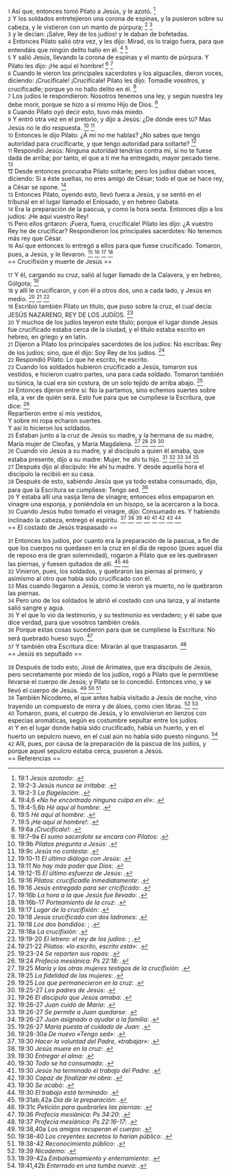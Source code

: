 {{anchor|1}} <small>1</small> Así que, entonces tomó Pilato a Jesús, y le azotó. <ref>19:1 ''Jesús azotado'': {{lib|LU|185|6|2}}.</ref><br>
{{anchor|2}} <small>2</small> Y los soldados entretejieron una corona de espinas, y la pusieron sobre su cabeza, y le vistieron con un manto de púrpura; <ref>19:2-3 ''Jesús nunca se irritaba'': {{lib|LU|186|2|10}}.</ref> <ref>19:2-3 ''La flagelación'': {{lib|LU|185|6|2}}.</ref><br>
{{anchor|3}} <small>3</small> y le decían: ¡Salve, Rey de los judíos! y le daban de bofetadas.<br>
{{anchor|4}} <small>4</small> Entonces Pilato salió otra vez, y les dijo: Mirad, os lo traigo fuera, para que entendáis que ningún delito hallo en él. <ref>19:4,6 ''«No he encontrado ninguna culpa en él»'': {{lib|LU|185|8|2}}.</ref> <ref>19:4-5,6b ''Hé aquí al hombre'': {{lib|LU|185|6|3}}.</ref><br>
{{anchor|5}} <small>5</small> Y salió Jesús, llevando la corona de espinas y el manto de púrpura. Y Pilato les dijo: ¡He aquí el hombre! <ref>19:5 ''Hé aquí al hombre'': {{lib|LU|186|2|11}}.</ref> <ref>19:5 ''¡He aquí al hombre!'': {{lib|LU|100|7|1}}.</ref><br>
{{anchor|6}} <small>6</small> Cuando le vieron los principales sacerdotes y los alguaciles, dieron voces, diciendo: ¡Crucifícale! ¡Crucifícale! Pilato les dijo: Tomadle vosotros, y crucificadle; porque yo no hallo delito en él. <ref>19:6a ''¡Crucifícalo!'': {{lib|LU|185|6|5}}.</ref><br>
{{anchor|7}} <small>7</small> Los judíos le respondieron: Nosotros tenemos una ley, y según nuestra ley debe morir, porque se hizo a sí mismo Hijo de Dios. <ref>19:7-9a ''El sumo sacerdote se encara con Pilatos'': {{lib|LU|185|6|7}}.</ref><br>
{{anchor|8}} <small>8</small> Cuando Pilato oyó decir esto, tuvo más miedo.<br>
{{anchor|9}} <small>9</small> Y entró otra vez en el pretorio, y dijo a Jesús: ¿De dónde eres tú? Mas Jesús no le dio respuesta. <ref>19:9b ''Pilatos pregunta a Jesús'': {{lib|LU|185|7|1}}.</ref> <ref>19:9c ''Jesús no contesta'': {{lib|LU|185|7|2}}.</ref><br>
{{anchor|10}} <small>10</small> Entonces le dijo Pilato: ¿A mí no me hablas? ¿No sabes que tengo autoridad para crucificarte, y que tengo autoridad para soltarte? <ref>19:10-11 ''El último diálogo con Jesús'': {{lib|LU|185|7|2}}.</ref><br>
{{anchor|11}} <small>11</small> Respondió Jesús: Ninguna autoridad tendrías contra mí, si no te fuese dada de arriba; por tanto, el que a ti me ha entregado, mayor pecado tiene. <ref>19:11 ''No hay más poder que Dios'': {{lib|LU|3|2|1}}.</ref><br>
{{anchor|12}} <small>12</small> Desde entonces procuraba Pilato soltarle; pero los judíos daban voces, diciendo: Si a éste sueltas, no eres amigo de César; todo el que se hace rey, a César se opone. <ref>19:12-15 ''El último esfuerzo de Jesús'': {{lib|LU|185|7|5}}.</ref><br>
{{anchor|13}} <small>13</small> Entonces Pilato, oyendo esto, llevó fuera a Jesús, y se sentó en el tribunal en el lugar llamado el Enlosado, y en hebreo Gabata.<br>
{{anchor|14}} <small>14</small> Era la preparación de la pascua, y como la hora sexta. Entonces dijo a los judíos: ¡He aquí vuestro Rey!<br>
{{anchor|15}} <small>15</small> Pero ellos gritaron: ¡Fuera, fuera, crucifícale! Pilato les dijo: ¿A vuestro Rey he de crucificar? Respondieron los principales sacerdotes: No tenemos más rey que César.<br>
{{anchor|16}} <small>16</small> Así que entonces lo entregó a ellos para que fuese crucificado. Tomaron, pues, a Jesús, y le llevaron. <ref>19:16 ''Pilatos: crucificadle inmediatamente'': {{lib|LU|186|4|1}}.</ref> <ref>19:16 ''Jesús entregado para ser cricificado'': {{lib|LU|186|1|1}}.</ref> <ref>19:16b ''La hora a la que Jesús fue llevado'': {{lib|LU|187|0|4}}.</ref> <ref>19:16b-17 ''Porteamiento de la cruz'': {{lib|LU|187|1|1}}.</ref><br>
== Crucifixión y muerte de Jesús ==

{{anchor|17}} <small>17</small> Y él, cargando su cruz, salió al lugar llamado de la Calavera, y en hebreo, Gólgota; <ref>19:17 ''Lugar de la crucifixión'': {{lib|LU|187|1|11}}.</ref><br>
{{anchor|18}} <small>18</small> y allí le crucificaron, y con él a otros dos, uno a cada lado, y Jesús en medio. <ref>19:18 ''Jesús crucificado con dos ladrones'': {{lib|LU|187|0|2}}.</ref> <ref>19:18 ''Los dos bandidos'': {{lib|LU|186|4|3}}; {{lib|LU|187|2|4}}.</ref> <ref>19:18a ''La crucifixión'': {{lib|LU|187|2|1}}.</ref><br>
{{anchor|19}} <small>19</small> Escribió también Pilato un título, que puso sobre la cruz, el cual decía: JESÚS NAZARENO, REY DE LOS JUDÍOS. <ref>19:19-20 ''El letrero: el rey de los judíos'': {{lib|LU|187|1|2}}; {{lib|LU|187|2|5}}.</ref><br>
{{anchor|20}} <small>20</small> Y muchos de los judíos leyeron este título; porque el lugar donde Jesús fue crucificado estaba cerca de la ciudad, y el título estaba escrito en hebreo, en griego y en latín.<br>
{{anchor|21}} <small>21</small> Dijeron a Pilato los principales sacerdotes de los judíos: No escribas: Rey de los judíos; sino, que él dijo: Soy Rey de los judíos. <ref>19:21-22 ''Pilatos: «lo escrito, escrito está»'': {{lib|LU|187|1|3}}.</ref><br>
{{anchor|22}} <small>22</small> Respondió Pilato: Lo que he escrito, he escrito.<br>
{{anchor|23}} <small>23</small> Cuando los soldados hubieron crucificado a Jesús, tomaron sus vestidos, e hicieron cuatro partes, una para cada soldado. Tomaron también su túnica, la cual era sin costura, de un solo tejido de arriba abajo. <ref>19:23-24 ''Se reparten sus ropas'': {{lib|LU|187|2|8}}.</ref><br>
{{anchor|24}} <small>24</small> Entonces dijeron entre sí: No la partamos, sino echemos suertes sobre ella, a ver de quién será. Esto fue para que se cumpliese la Escritura, que dice: <ref>19:24 ''Profecía mesiánica: Ps 22:18'': {{lib|LU|122|4|4}}.</ref><br>
Repartieron entre sí mis vestidos,<br>
Y sobre mi ropa echaron suertes.<br>
Y así lo hicieron los soldados.<br>
{{anchor|25}} <small>25</small> Estaban junto a la cruz de Jesús su madre, y la hermana de su madre, María mujer de Cleofas, y María Magdalena. <ref>19:25 ''María y las otras mujeres testigos de la crucifixión'': {{lib|LU|127|5|6}}.</ref> <ref>19:25 ''La fidelidad de las mujeres'': {{lib|LU|150|2|3}}.</ref> <ref>19:25 ''Los que permanecieron en la cruz'': {{lib|LU|187|3|2}}.</ref> <ref>19:25-27 ''Los padres de Jesús'': {{lib|LU|122|1|3}}.</ref><br>
{{anchor|26}} <small>26</small> Cuando vio Jesús a su madre, y al discípulo a quien él amaba, que estaba presente, dijo a su madre: Mujer, he ahí tu hijo. <ref>19:26 ''El discípulo que Jesús amaba'': {{lib|LU|139|4|2}}.</ref> <ref>19:26-27 ''Juan cuidó de María'': {{lib|LU|139|4|10}}.</ref> <ref>19:26-27 ''Se permite a Juan quedarse'': {{lib|LU|183|5|4}}.</ref> <ref>19:26-27 ''Juan asignado a ayudar a la familia'': {{lib|LU|181|2|2}}.</ref> <ref>19:26-27 ''María puesta al cuidado de Juan'': {{lib|LU|187|4|7}}.</ref><br>
{{anchor|27}} <small>27</small> Después dijo al discípulo: He ahí tu madre. Y desde aquella hora el discípulo la recibió en su casa.<br>
{{anchor|28}} <small>28</small> Después de esto, sabiendo Jesús que ya todo estaba consumado, dijo, para que la Escritura se cumpliese: Tengo sed. <ref>19:28-30a ''De nuevo «Tengo sed»'': {{lib|LU|187|5|3}}.</ref><br>
{{anchor|29}} <small>29</small> Y estaba allí una vasija llena de vinagre; entonces ellos empaparon en vinagre una esponja, y poniéndola en un hisopo, se la acercaron a la boca.<br>
{{anchor|30}} <small>30</small> Cuando Jesús hubo tomado el vinagre, dijo: Consumado es. Y habiendo inclinado la cabeza, entregó el espíritu. <ref>19:30 ''Hacer la voluntad del Padre, «trabajar»'': {{lib|LU|143|6|1}}.</ref> <ref>19:30 ''Jesús muere en la cruz'': {{lib|LU|187|5|5}}.</ref> <ref>19:30 ''Entregar el alma'': {{lib|LU|86|5|2}}.</ref> <ref>19:30 ''Todo se ha consumado'': {{lib|LU|21|4|5}}.</ref> <ref>19:30 ''Jesús ha terminado el trabajo del Padre'': {{lib|LU|178|3|4}}.</ref> <ref>19:30 ''Capaz de finalizar mi obra'': {{lib|LU|174|0|2}}.</ref> <ref>19:30 ''Se acabó'': {{lib|LU|187|5|6}}.</ref> <ref>19:30 ''El trabajo está terminado'': {{lib|LU|181|2|3}}.</ref><br>
== El costado de Jesús traspasado ==

{{anchor|31}} <small>31</small> Entonces los judíos, por cuanto era la preparación de la pascua, a fin de que los cuerpos no quedasen en la cruz en el día de reposo (pues aquel día de reposo era de gran solemnidad), rogaron a Pilato que se les quebrasen las piernas, y fuesen quitados de allí. <ref>19:31ab,42a ''Día de la preparación'': {{lib|LU|187|5|7}}.</ref> <ref>19:31c ''Petición para quebrarles las piernas'': {{lib|LU|187|5|7}}.</ref><br>
{{anchor|32}} <small>32</small> Vinieron, pues, los soldados, y quebraron las piernas al primero, y asimismo al otro que había sido crucificado con él.<br>
{{anchor|33}} <small>33</small> Mas cuando llegaron a Jesús, como le vieron ya muerto, no le quebraron las piernas.<br>
{{anchor|34}} <small>34</small> Pero uno de los soldados le abrió el costado con una lanza, y al instante salió sangre y agua.<br>
{{anchor|35}} <small>35</small> Y el que lo vio da testimonio, y su testimonio es verdadero; y él sabe que dice verdad, para que vosotros también creáis.<br>
{{anchor|36}} <small>36</small> Porque estas cosas sucedieron para que se cumpliese la Escritura: No será quebrado hueso suyo. <ref>19:36 ''Profecía mesiánica: Ps 34:20'': {{lib|LU|122|4|4}}.</ref><br>
{{anchor|37}} <small>37</small> Y también otra Escritura dice: Mirarán al que traspasaron. <ref>19:37 ''Profecía mesiánica: Ps 22:16-17'': {{lib|LU|122|4|4}}.</ref><br>
== Jesús es sepultado ==

{{anchor|38}} <small>38</small> Después de todo esto, José de Arimatea, que era discípulo de Jesús, pero secretamente por miedo de los judíos, rogó a Pilato que le permitiese llevarse el cuerpo de Jesús; y Pilato se lo concedió. Entonces vino, y se llevó el cuerpo de Jesús. <ref>19:38,40a ''Los amigos recuperan el cuerpo'': {{lib|LU|188|0|3}}.</ref> <ref>19:38-40 ''Los creyentes secretos lo harían público'': {{lib|LU|175|4|3}}.</ref> <ref>19:38-42 ''Reconocimiento público'': {{lib|LU|142|6|9}}.</ref><br>
{{anchor|39}} <small>39</small> También Nicodemo, el que antes había visitado a Jesús de noche, vino trayendo un compuesto de mirra y de áloes, como cien libras. <ref>19:39 ''Nicodemo'': {{lib|LU|164|2|1}}.</ref> <ref>19:39-42a ''Embalsamamiento y enterramiento'': {{lib|LU|188|1|4}}.</ref><br>
{{anchor|40}} <small>40</small> Tomaron, pues, el cuerpo de Jesús, y lo envolvieron en lienzos con especias aromáticas, según es costumbre sepultar entre los judíos.<br>
{{anchor|41}} <small>41</small> Y en el lugar donde había sido crucificado, había un huerto, y en el huerto un sepulcro nuevo, en el cual aún no había sido puesto ninguno. <ref>19:41,42b ''Enterrado en una tumba nueva'': {{lib|LU|188|1|2}}.</ref><br>
{{anchor|42}} <small>42</small> Allí, pues, por causa de la preparación de la pascua de los judíos, y porque aquel sepulcro estaba cerca, pusieron a Jesús.<br>
== Referencias ==

<references />
